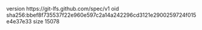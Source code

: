 version https://git-lfs.github.com/spec/v1
oid sha256:bbef8f735537f22e960e597c2a14a242296cd3121e2900259724f015e4e37e33
size 15078
